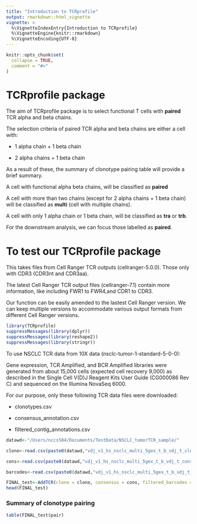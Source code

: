 ```yaml
---
title: "Introduction to TCRprofile"
output: rmarkdown::html_vignette
vignette: >
  %\VignetteIndexEntry{Introduction to TCRprofile}
  %\VignetteEngine{knitr::rmarkdown}
  %\VignetteEncoding{UTF-8}
---
```



```r
knitr::opts_chunk$set(
  collapse = TRUE,
  comment = "#>"
)
```

# TCRprofile package

The aim of TCRprofile package is to select functional T cells with **paired** TCR alpha and beta chains. 

The selection criteria of paired TCR alpha and beta chains are either a cell with:

  - 1 alpha chain + 1 beta chain
  
  - 2 alpha chains + 1 beta chain


As a result of these, the summary of clonotype pairing table will provide a brief summary. 

A cell with functional alpha beta chains, will be classified as **paired**

A cell with more than two chains (except for 2 alpha chains + 1 beta chain) will be classified as **multi** (cell with multiple chains).

A cell with only 1 alpha chain or 1 beta chain, will be classified as **tra** or **trb**. 

For the downstream analysis, we can focus those labelled as **paired**. 



# To test our TCRprofile package 

This takes files from Cell Ranger TCR outputs (cellranger-5.0.0). Those only with CDR3 (CDR3nt and CDR3aa).  

The latest Cell Ranger TCR output files (cellranger-7.1) contain more information, like including FWR1 to FWR4,and CDR1 to CDR3. 

Our function can be easily amended to the lastest Cell Ranger version. We can keep multiple versions to accommodate various output formats from different Cell Ranger versions. 


```r
library(TCRprofile)
suppressMessages(library(dplyr))
suppressMessages(library(reshape2))
suppressMessages(library(stringr))

```

To use NSCLC TCR data from 10X data (nsclc-tumor-1-standard-5-0-0):

Gene expression, TCR Amplified, and BCR Amplified libraries were generated from about 15,000 cells (expected cell recovery 9,000) as described in the Single Cell V(D)J Reagent Kits User Guide (CG000086 Rev C) and sequenced on the Illumina NovaSeq 6000.

For our purpose, only these following TCR data files were downloaded:

-   clonotypes.csv

-   consensus_annotation.csv

-   filtered_contig_annotations.csv

```r
datawd<-"/Users/nccs504/Documents/TestData/NSCLC_tumorTCR_sample/"
```


```r

clono<-read.csv(paste0(datawd,"vdj_v1_hs_nsclc_multi_5gex_t_b_vdj_t_clonotypes.csv"), header = TRUE, sep=",")

cons<-read.csv(paste0(datawd,"vdj_v1_hs_nsclc_multi_5gex_t_b_vdj_t_consensus_annotations.csv"), header = TRUE, sep = ",")

barcodes<-read.csv(paste0(datawd,"vdj_v1_hs_nsclc_multi_5gex_t_b_vdj_t_filtered_contig_annotations.csv"), head=TRUE, sep=",")

```


```r
FINAL_test<-AddTCR(clono = clono, consensus = cons, filtered_barcodes = barcodes)
head(FINAL_test)
```

### Summary of clonotype pairing

```r
table(FINAL_test$pair)
```